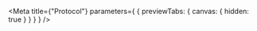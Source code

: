 
<Meta
  title={"Protocol"}
  parameters={
    {
      previewTabs: {
        canvas: {
          hidden: true
        }
      }
    }
  }
/>

<D2ProtocolPageIndex />
